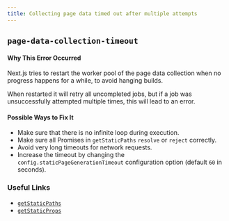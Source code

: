 ```yaml
---
title: Collecting page data timed out after multiple attempts
---
```


## `page-data-collection-timeout`

#### Why This Error Occurred

Next.js tries to restart the worker pool of the page data collection when no progress happens for a while, to avoid hanging builds.

When restarted it will retry all uncompleted jobs, but if a job was unsuccessfully attempted multiple times, this will lead to an error.

#### Possible Ways to Fix It

- Make sure that there is no infinite loop during execution.
- Make sure all Promises in `getStaticPaths` `resolve` or `reject` correctly.
- Avoid very long timeouts for network requests.
- Increase the timeout by changing the `config.staticPageGenerationTimeout` configuration option (default `60` in seconds).

### Useful Links

- [`getStaticPaths`](https://nextjs.org/docs/basic-features/data-fetching/get-static-paths)
- [`getStaticProps`](https://nextjs.org/docs/basic-features/data-fetching/get-static-props)

